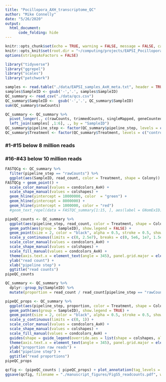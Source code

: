 ```yaml
---
title: "Pocillopora_AXH_transcriptome_QC"
author: "Mike Connelly"
date: "5/26/2020"
output: 
  html_document:
      code_folding: hide
---
```


```r
knitr::opts_chunk$set(echo = TRUE, warning = FALSE, message = FALSE, cache = TRUE)
knitr::opts_knit$set(root.dir = "~/computing/projects/EAPSI_Pocillopora_AxH/")
options(stringsAsFactors = FALSE)
```
```r
library("tidyverse")
library("ggrepel")
library("scales")
library("patchwork")
```
```r
samples <- read.table("./data/EAPSI_samples_AxH_meta.txt", header = TRUE)
samples$SampleID <- gsub('-','.', samples$SampleID)
QC_summary <- read_csv("./data/qcs.csv")
QC_summary$SampleID <-  gsub('-','.', QC_summary$SampleID)
sum(QC_summary$rawCounts)
```
```r
QC_summary <- QC_summary %>%
  pivot_longer(., c(rawCounts, trimmedCounts, singleMapped, geneCounted), names_to = "pipeline_step", values_to = "read_count") %>% 
  left_join(samples[ ,1:6], ., by = "SampleID")
QC_summary$pipeline_step <- factor(QC_summary$pipeline_step, levels = c("rawCounts", "trimmedCounts", "singleMapped", "geneCounted"), ordered = TRUE)
QC_summary$Treatment <- factor(QC_summary$Treatment, levels = c("control", "Heat", "Antibiotics", "Antibiotics.Heat"), ordered = TRUE)
```


### #1-#15 below 8 million reads
### #16-#43 below 10 million reads

```r
FASTQCg <- QC_summary %>% 
  filter(pipeline_step == "rawCounts") %>%
  ggplot(aes(SampleID, read_count, color = Treatment, shape = Colony))
FASTQCg + geom_point() + 
  scale_color_manual(values = condcolors_AxH) + 
  scale_shape_manual(values = colshapes) +
  geom_hline(yintercept = 10000000, color  = "green") +
  geom_hline(yintercept = 8000000) + 
  geom_hline(yintercept = 1000000, color = "red")
  #geom_text_repel(data = FASTQC_summary[1:15, ], aes(label = GNomExID), color = "black", size = 3, box.padding = unit(0.5, "lines")
```

```r
pipeQC_counts <- QC_summary %>%
  ggplot(aes(pipeline_step, read_count, color = Treatment, shape = Colony, fill = Treatment)) +
  geom_path(aes(group = SampleID), show.legend = FALSE) +
  geom_point(size = 2, color = "black", alpha = 0.5, stroke = 0.5, show.legend = FALSE) + 
  scale_y_continuous(limits = c(0, 2.5e7), breaks = c(0, 5e6, 1e7, 1.5e7, 2e7, 2.5e7)) +
  scale_color_manual(values = condcolors_AxH) +
  scale_shape_manual(values = colshapes) + 
  scale_fill_manual(values = condcolors_AxH) +
  theme(axis.text.x = element_text(angle = 345), panel.grid.major = element_line(color = "grey92")) +
  ylab("read count") +
  xlab("pipeline step") + 
  ggtitle("read counts")
pipeQC_counts
```

```r
QC_summary <- QC_summary %>% 
  dplyr::group_by(SampleID) %>%
  mutate(proportion = read_count / read_count[pipeline_step == "rawCounts"])
```
```r
pipeQC_props <- QC_summary %>%
  ggplot(aes(pipeline_step, proportion, color = Treatment, shape = Colony, fill = Treatment)) +
  geom_path(aes(group = SampleID), show.legend = TRUE) +
  geom_point(size = 2, color = "black", alpha = 0.5, stroke = 0.5, show.legend = TRUE) + 
  scale_y_continuous(limits = c(0, 1)) +
  scale_color_manual(values = condcolors_AxH) +
  scale_shape_manual(values = colshapes) + 
  scale_fill_manual(values = condcolors_AxH) +
  guides(shape = guide_legend(override.aes = list(shape = colshapes, alpha = 1, stroke = 0.5))) +
  theme(axis.text.x = element_text(angle = 345), panel.grid.major = element_line(color = "grey92")) +
  ylab("proportion raw reads") +
  xlab("pipeline step") + 
  ggtitle("read proportions")
pipeQC_props
```
```r
qcfig <- (pipeQC_counts | pipeQC_props) + plot_annotation(tag_levels = "A")
ggsave(qcfig, filename = "./manuscript_figures/FigS5_readcounts.pdf", width = 169, height = 80, units = "mm", device = "pdf")
```

